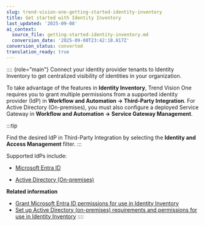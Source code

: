 ```yaml
---
slug: trend-vision-one-getting-started-identity-inventory
title: Get started with Identity Inventory
last_updated: '2025-09-08'
ai_context:
  source_file: getting-started-identity-inventory.md
  conversion_date: '2025-09-08T23:42:18.817Z'
conversion_status: converted
translation_ready: true
---
```


:::: {role="main"}
Connect your identity provider tenants to Identity Inventory to get centralized visibility of identities in your organization.

To take advantage of the features in **Identity Inventory**, Trend Vision One requires you to grant multiple permissions from a supported identity provider (IdP) in **Workflow and Automation → Third-Party Integration**. For Active Directory (On-premises), you must also configure a deployed Service Gateway in **Workflow and Automation → Service Gateway Management**.

:::tip

Find the desired IdP in Third-Party Integration by selecting the **Identity and Access Management** filter.
:::

Supported IdPs include:

- [Microsoft Entra ID](grant-entra-id-permissions.mdx)

- [Active Directory (On-premises)](active-directory-identity-inventory.mdx)

**Related information**

- [Grant Microsoft Entra ID permissions for use in Identity Inventory](grant-entra-id-permissions.md "Grant permissions from your Microsoft Entra ID tenants for use in Identity Inventory to better see and manage the identities in your organization.")
- [Set up Active Directory (on-premises) requirements and permissions for use in Identity Inventory](active-directory-identity-inventory.md "Configure your deployed Service Gateway and Active Directory (On-premises) server and grant the required permissions to sync and analyze your identity data.")
::::
